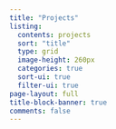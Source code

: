 ```yaml
---
title: "Projects"
listing:
  contents: projects
  sort: "title"
  type: grid
  image-height: 260px
  categories: true
  sort-ui: true
  filter-ui: true
page-layout: full
title-block-banner: true
comments: false
---
```


